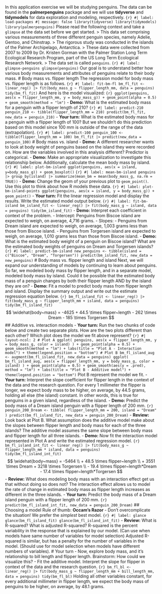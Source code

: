 In this application exercise we will be studying penguins. The data can be found in the **palmerpenguins** package and we will use **tidyverse** and **tidymodels** for data exploration and modeling, respectively. ```{r} #| label: load-packages #| message: false library(tidyverse) library(tidymodels) library(palmerpenguins) ``` Please read the following context and take a `glimpse` at the data set before we get started. > This data set comprising various measurements of three different penguin species, namely Adelie, Gentoo, and Chinstrap. > The rigorous study was conducted in the islands of the Palmer Archipelago, Antarctica. > These data were collected from 2007 to 2009 by Dr. Kristen Gorman with the Palmer Station Long Term Ecological Research Program, part of the US Long Term Ecological Research Network. > The data set is called `penguins`. ```{r} #| label: glimpse-penguins glimpse(penguins) ``` Our goal is to understand better how various body measurements and attributes of penguins relate to their body mass. # Body mass vs. flipper length The regression model for body mass vs. flipper length is as follows. ```{r} #| label: fit-bm-fl bm_fl_fit <- linear_reg() |> fit(body_mass_g ~ flipper_length_mm, data = penguins) tidy(bm_fl_fit) ``` And here is the model visualized: ```{r} ggplot(penguins, aes(x = flipper_length_mm, y = body_mass_g)) + geom_point(alpha = 0.5) + geom_smooth(method = "lm") ``` - **Demo:** What is the estimated body mass for a penguin with a flipper length of 210? ```{r} #| label: predict-210 penguin_210 <- tibble(flipper_length_mm = 210) predict(bm_fl_fit, new_data = penguin_210) ``` - **Your turn:** What is the estimated body mass for a penguin with a flipper length of 100? But we shouldn't do this prediction based on this model since 100 mm is outside of the range of the data (extrapolation). ```{r} #| label: predict-100 penguin_100 <- tibble(flipper_length_mm = 100) bm_fl_fit |> predict(new_data = penguin_100) ``` # Body mass vs. island - **Demo:** A different researcher wants to look at body weight of penguins based on the island they were recorded on. How are the variables involved in this analysis different? Predictor is categorical. - **Demo:** Make an appropriate visualization to investigate this relationship below. Additionally, calculate the mean body mass by island. ```{r} #| label: plot-bm-island ggplot(penguins, aes(x = island, y=body_mass_g)) + geom_boxplot() ``` ```{r} #| label: mean-bm-island penguins |> group_by(island) |> summarize(mean_bm = mean(body_mass_g, na.rm = TRUE)) ``` - **Demo:** Change the geom of your previous plot to `geom_point()`. Use this plot to think about how R models these data. ```{r} #| label: plot-bm-island-points ggplot(penguins, aes(x = island, y = body_mass_g)) + geom_point() ``` - **Your turn:** Fit the linear regression model and display the results. Write the estimated model output below. ```{r} #| label: fit-bm-island bm_island_fit <- linear_reg() |> fit(body_mass_g ~ island, data = penguins) tidy(bm_island_fit) ``` - **Demo:** Interpret each coefficient in context of the problem. - Intercept: Penguins from Biscoe island are expected to weigh, on average, 4,716 grams. - Slopes: - Penguins from Dream island are expected to weigh, on average, 1,003 grams less than those from Biscoe island. - Penguins from Torgersen island are expected to weigh, on average, 1,010 grams less than those from Biscoe island. - **Demo:** What is the estimated body weight of a penguin on Biscoe island? What are the estimated body weights of penguins on Dream and Torgersen islands? ```{r} #| label: predict-bm-island new_penguins <- tibble(island = c("Biscoe", "Dream", "Torgersen")) predict(bm_island_fit, new_data = new_penguins) ``` # Body mass vs. flipper length and island Next, we will expand our understanding of models by continuing to learn about penguins. So far, we modeled body mass by flipper length, and in a separate model, modeled body mass by island. Could it be possible that the estimated body mass of a penguin changes by both their flipper length AND by the island they are on? - **Demo:** Fit a model to predict body mass from flipper length and island. Display the summary output and write out the estimate regression equation below. ```{r} bm_fl_island_fit <- linear_reg() |> fit(body_mass_g ~ flipper_length_mm + island, data = penguins) tidy(bm_fl_island_fit) ``` $$ \widehat{body~mass} = -4625 + 44.5 \times flipper~length - 262 \times Dream - 185 \times Torgersen $$ ## Additive vs. interaction models - **Your turn:** Run the two chunks of code below and create two separate plots. How are the two plots different than each other? Which plot does the model we fit above represent? ```{r} #| layout-ncol: 2 # Plot A ggplot( penguins, aes(x = flipper_length_mm, y = body_mass_g, color = island) ) + geom_point(alpha = 0.5) + geom_smooth(method = "lm") + labs(title = "Plot A - Interaction model") + theme(legend.position = "bottom") # Plot B bm_fl_island_aug <- augment(bm_fl_island_fit, new_data = penguins) ggplot( bm_fl_island_aug, aes(x = flipper_length_mm, y = body_mass_g, color = island) ) + geom_point(alpha = 0.5) + geom_smooth(aes(y = .pred), method = "lm") + labs(title = "Plot B - Additive model") + theme(legend.position = "bottom") ``` Plot B represent the model we fit. - **Your turn:** Interpret the slope coefficient for flipper length in the context of the data and the research question. For every 1 millimeter the flipper is longer, we expect body mass to be higher, on average, by 44.5 grams, holding all else (the island) constant. In other words, this is true for penguins in a given island, regardless of the island. - **Demo:** Predict the body mass of a Dream island penguin with a flipper length of 200 mm. ```{r} penguin_200_Dream <- tibble( flipper_length_mm = 200, island = "Dream" ) predict(bm_fl_island_fit, new_data = penguin_200_Dream) ``` - **Review:** Look back at Plot B. What assumption does the additive model make about the slopes between flipper length and body mass for each of the three islands? The additive model assumes the same slope between body mass and flipper length for all three islands. - **Demo:** Now fit the interaction model represented in Plot A and write the estimated regression model. ```{r} bm_fl_island_int_fit <- linear_reg() |> fit(body_mass_g ~ flipper_length_mm * island, data = penguins) tidy(bm_fl_island_int_fit) ``` $$ \widehat{body~mass} = -5464 \\ + 48.5 \times flipper~length \\ + 3551 \times Dream + 3218 \times Torgersen \\ - 19.4 \times flipper~length*Dream - 17.4 \times flipper~length*Torgersen $$ - **Review:** What does modeling body mass with an interaction effect get us that without doing so does not? The interaction effect allows us to model the rate of change in estimated body mass as flipper length increases as different in the three islands. - **Your turn:** Predict the body mass of a Dream island penguin with a flipper length of 200 mm. ```{r} predict(bm_fl_island_int_fit, new_data = penguin_200_Dream) ``` ## Choosing a model Rule of thumb: **Occam's Razor** - Don't overcomplicate the situation! We prefer the *simplest* best model. ```{r} #| label: glance glance(bm_fl_island_fit) glance(bm_fl_island_int_fit) ``` - **Review:** What is R-squared? What is adjusted R-squared? R-squared is the percent variability in the response that is explained by our model. (Can use when models have same number of variables for model selection) Adjusted R-squared is similar, but has a penalty for the number of variables in the model. (Should use for model selection when models have different numbers of variables). # Your turn - Now, explore body mass, and it's relationship to bill length and flipper length. Brainstorm: How could we visualize this? - Fit the additive model. Interpret the slope for flipper in context of the data and the research question. ```{r} bm_fl_bl <- linear_reg() |> fit(body_mass_g ~ flipper_length_mm + bill_length_mm, data = penguins) tidy(bm_fl_bl) ``` Holding all other variables constant, for every additional millimeter in flipper length, we expect the body mass of penguins to be higher, on average, by 48.1 grams.